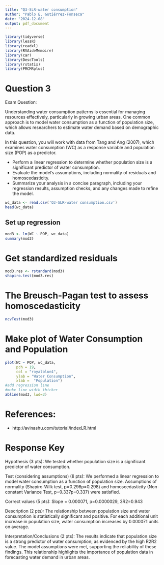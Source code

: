 ```yaml
---
title: "Q3-SLR-water consumption"
author: "Pablo E. Gutiérrez-Fonseca"
date: "2024-12-08"
output: pdf_document
---
```









```r
library(tidyverse)
library(lessR)
library(readxl)
library(RVAideMemoire)
library(car)
library(DescTools)
library(rstatix)
library(PMCMRplus)
```

# Question 3

Exam Question:

Understanding water consumption patterns is essential for managing resources effectively, particularly in growing urban areas. One common approach is to model water consumption as a function of population size, which allows researchers to estimate water demand based on demographic data.

In this question, you will work with data from Tang and Ang (2007), which examines water consumption (WC) as a response variable and population size (POP) as a predictor.

- Perform a linear regression to determine whether population size is a significant predictor of water consumption.
- Evaluate the model's assumptions, including normality of residuals and homoscedasticity. 
- Summarize your analysis in a concise paragraph, including your regression results, assumption checks, and any changes made to refine the model.
    
    
```r
wc_data <- read.csv('Q3-SLR-water consumption.csv')
head(wc_data)
```

## Set up regression
```r
mod3 <- lm(WC ~ POP, wc_data)
summary(mod3)
```


# Get standardized residuals
```r
mod3.res <- rstandard(mod3)
shapiro.test(mod3.res)
```

# The Breusch-Pagan test to assess homoscedasticity
```r
ncvTest(mod3)
```


# Make plot of Water Consumption and Population
```r
plot(WC ~ POP, wc_data, 
     pch = 19, 
     col = "royalblue4",
     ylab = "Water Consumption",
     xlab =  "Population")
#add regression line
#make line width thicker
abline(mod3, lwd=3)
```


# References:
- http://avinashu.com/tutorial/indexLR.html

# Response Key

Hypothesis (3 pts):
We tested whether population size is a significant predictor of water consumption.

Test (considering assumptions) (8 pts):
We performed a linear regression to model water consumption as a function of population size. Assumptions of normality (Shapiro-Wilk test, p=0.298p=0.298) and homoscedasticity (Non-constant Variance Test, p=0.337p=0.337) were satisfied.

Correct values (5 pts): Slope = 0.000071, p=0.0000029, 3R2=0.943

Description (2 pts):
The relationship between population size and water consumption is statistically significant and positive. For each additional unit increase in population size, water consumption increases by 0.000071 units on average.

Interpretation/Conclusions (2 pts):
The results indicate that population size is a strong predictor of water consumption, as evidenced by the high R2R2 value. The model assumptions were met, supporting the reliability of these findings. This relationship highlights the importance of population data in forecasting water demand in urban areas.
